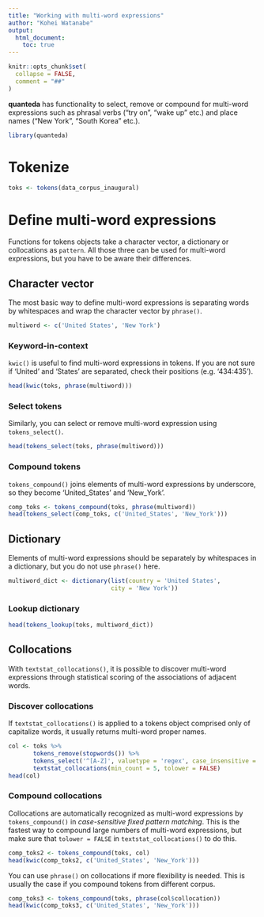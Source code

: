 ```yaml
---
title: "Working with multi-word expressions"
author: "Kohei Watanabe"
output: 
  html_document:
    toc: true
---
```


```r
knitr::opts_chunk$set(
  collapse = FALSE,
  comment = "##"
)
```

**quanteda** has functionality to select, remove or compound for multi-word expressions such as phrasal verbs ("try on", "wake up" etc.) and place names ("New York", "South Korea" etc.). 

```r
library(quanteda)
```

# Tokenize

```r
toks <- tokens(data_corpus_inaugural)
```

# Define multi-word expressions

Functions for tokens objects take a character vector, a dictionary or collocations as `pattern`. All those three can be used for multi-word expressions, but you have to be aware their differences.

## Character vector

The most basic way to define multi-word expressions is separating words by whitespaces and wrap the character vector by `phrase()`.

```r
multiword <- c('United States', 'New York')
```

### Keyword-in-context

`kwic()` is useful to find multi-word expressions in tokens. If you are not sure if 'United' and 'States' are separated, check their positions (e.g. '434:435').

```r
head(kwic(toks, phrase(multiword)))
```

### Select tokens

Similarly, you can select or remove multi-word expression using `tokens_select()`.

```r
head(tokens_select(toks, phrase(multiword)))
```

### Compound tokens

`tokens_compound()` joins elements of multi-word expressions by underscore, so they become 'United_States' and 'New_York'.

```r
comp_toks <- tokens_compound(toks, phrase(multiword))
head(tokens_select(comp_toks, c('United_States', 'New_York')))
```

## Dictionary

Elements of multi-word expressions should be separately by whitespaces in a dictionary, but you do not use `phrase()` here.

```r
multiword_dict <- dictionary(list(country = 'United States', 
                             city = 'New York'))
```

### Lookup dictionary

```r
head(tokens_lookup(toks, multiword_dict))
```

## Collocations

With `textstat_collocations()`, it is possible to discover multi-word expressions through statistical scoring of the associations of adjacent words. 

### Discover collocations

If `textstat_collocations()` is applied to a tokens object comprised only of capitalize words, it usually returns multi-word proper names.

```r
col <- toks %>% 
       tokens_remove(stopwords()) %>% 
       tokens_select('^[A-Z]', valuetype = 'regex', case_insensitive = FALSE, padding = TRUE) %>% 
       textstat_collocations(min_count = 5, tolower = FALSE)
head(col)
```

### Compound collocations

Collocations are automatically recognized as multi-word expressions by `tokens_compound()` in *case-sensitive fixed pattern matching*. This is the fastest way to compound large numbers of multi-word expressions, but make sure that `tolower = FALSE` in `textstat_collocations()` to do this.

```r
comp_toks2 <- tokens_compound(toks, col)
head(kwic(comp_toks2, c('United_States', 'New_York')))
```

You can use `phrase()` on collocations if more flexibility is needed. This is usually the case if you compound tokens from different corpus.

```r
comp_toks3 <- tokens_compound(toks, phrase(col$collocation))
head(kwic(comp_toks3, c('United_States', 'New_York')))
```

